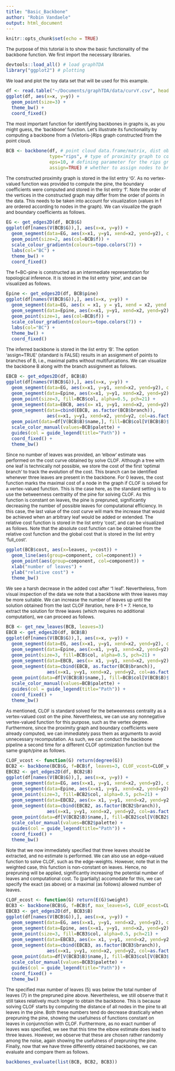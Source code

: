 ```yaml
---
title: "Basic_Backbone"
author: "Robin Vandaele"
output: html_document
---
```


<style type="text/css">

body{ /* Normal  */
      font-size: 12px;
  }
td {  /* Table  */
  font-size: 8px;
}
h1.title {
  font-size: 38px;
  color: DarkRed;
}
h1 { /* Header 1 */
  font-size: 28px;
  color: DarkBlue;
}
h2 { /* Header 2 */
    font-size: 22px;
  color: DarkBlue;
}
h3 { /* Header 3 */
  font-size: 18px;
  font-family: "Times New Roman", Times, serif;
  color: DarkBlue;
}
code.r{ /* Code block */
    font-size: 12px;
}
pre { /* Code block - determines code spacing between lines */
    font-size: 14px;
}
</style>

```r
knitr::opts_chunk$set(echo = TRUE)
```

The purpose of this tutorial is to show the basic functionality of the backbone function.
We first import the necessary libraries.

```r
devtools::load_all() # load graphTDA
library("ggplot2") # plotting
```

We load and plot the toy data set that will be used for this example.

```r
df <- read.table("~/Documents/graphTDA/data/curvY.csv", header=FALSE, sep=",", col.names=c("x", "y"))
ggplot(df, aes(x=x, y=y)) +
  geom_point(size=3) +
  theme_bw() +
  coord_fixed()
```

The most important function for identifying backbones in graphs is, as you might guess, the 'backbone' function.
Let's illustrate its functionality by computing a backbone from a (Vietoris-)Rips graph constructed from the point cloud.

```r
BCB <- backbone(df, # point cloud data.frame/matrix, dist object, or a given graph
                type="rips", # type of proximity graph to construct (standard is knn)
                eps=10, # defining parameter for the rips graph
                assign=TRUE) # whether to assign nodes to branches in the backbone, clarified below
```

The constructed proximity graph is stored in the list entry 'G'.
As no vertex-valued function was provided to compute the pine, the boundary coefficients were computed and stored in the list entry 'f'.
Note the order of the vertices in the constructed graph may differ from the order of points in the data.
This needs to be taken into account for visualization (values in f are ordered according to nodes in the graph).
We can visualize the graph and boundary coefficients as follows.

```r
EG <- get_edges2D(df, BCB$G)
ggplot(df[names(V(BCB$G)),], aes(x=x, y=y)) +
  geom_segment(data=EG, aes(x=x1, y=y1, xend=x2, yend=y2), color='black', alpha=0.15) +
  geom_point(size=2, aes(col=BCB$f)) +
  scale_colour_gradientn(colours=topo.colors(7)) +
  labs(col="BC") +
  theme_bw() +
  coord_fixed()
```

The f=BC-pine is constructed as an intermediate representation for topological inference.
It is stored in the list entry 'pine', and can be visualized as follows.

```r
Epine <- get_edges2D(df, BCB$pine)
ggplot(df[names(V(BCB$G)),], aes(x=x, y=y)) +
  geom_segment(data=EG, aes(x = x1, y = y1, xend = x2, yend = y2), color="black", alpha=0.15) +
  geom_segment(data=Epine, aes(x=x1, y=y1, xend=x2, yend=y2), color="red", size=1) +
  geom_point(size=1, aes(col=BCB$f)) +
  scale_colour_gradientn(colours=topo.colors(7)) +
  labs(col="BC") +
  theme_bw() +
  coord_fixed()
```

The inferred backbone is stored in the list entry 'B'.
The option 'assign=TRUE' (standard is FALSE) results in an assignment of points to branches of B, i.e., maximal paths without multifurcations.
We can visualize the backbone B along with the branch assignment as follows.

```r
EBCB <- get_edges2D(df, BCB$B)
ggplot(df[names(V(BCB$G)),], aes(x=x, y=y)) +
  geom_segment(data=EG, aes(x=x1, y=y1, xend=x2, yend=y2), color="black", alpha=0.1) +
  geom_segment(data=Epine, aes(x=x1, y=y1, xend=x2, yend=y2), color="black", alpha=0.5, size=1) +
  geom_point(size=3, fill=BCB$col, alpha=0.5, pch=21) +
  geom_segment(data=EBCB, aes(x= x1, y=y1, xend=x2, yend=y2), col="black", size=2.75) +
  geom_segment(data=cbind(EBCB, as.factor(BCB$branch)),
               aes(x=x1, y=y1, xend=x2, yend=y2, col=as.factor(BCB$branch)), size=2) +
  geom_point(data=df[V(BCB$B)$name,], fill=BCB$col[V(BCB$B)$name], size=5, pch=21) +
  scale_color_manual(values=BCB$palette) +
  guides(col = guide_legend(title="Path")) +
  coord_fixed() +
  theme_bw()
```

Since no number of leaves was provided, an 'elbow' estimate was performed on the cost curve obtained by solve CLOF.
Although a tree with one leaf is technically not possible, we store the cost of the first 'optimal branch' to track the evolution of the cost.
This branch can be identified whenever three leaves are present in the backbone.
For 0 leaves, the cost function marks the maximal cost of a node in the graph if CLOF is solved for a vertex-valued function.
This is the case here, as the standard setting is to use the betweenness centrality of the pine for solving CLOF.
As this function is constant on leaves, the pine is prepruned, significantly decreasing the number of possible leaves for computational efficiency.
In this case, the last value of the cost curve will mark the increase that would be achieved when an arbitrary leaf would be added or extended.
The relative cost function is stored in the list entry 'cost', and can be visualized as follows.
Note that the absolute cost function can be obtained from the relative cost function and the global cost that is stored in the list entry 'full_cost'.

```r
ggplot(BCB$cost, aes(x=leaves, y=cost)) +
  geom_line(aes(group=component, col=component)) +
  geom_point(aes(group=component, col=component)) +
  xlab("number of leaves") +
  ylab("relative cost") +
  theme_bw()
```

We see a harsh decrease in the added cost after '1 leaf'.
Nevertheless, from visual inspection of the data we note that a backbone with three leaves may be more suitable.
We can increase the number of leaves up until the solution obtained from the last CLOF iteration, here 8-1 = 7.
Hence, to extract the solution for three leaves (which requires no additional computation), we can proceed as follows.

```r
BCB <- get_new_leaves(BCB, leaves=3)
EBCB <- get_edges2D(df, BCB$B)
ggplot(df[names(V(BCB$G)),], aes(x=x, y=y)) +
  geom_segment(data=EG, aes(x=x1, y=y1, xend=x2, yend=y2), color="black", alpha=0.1) +
  geom_segment(data=Epine, aes(x=x1, y=y1, xend=x2, yend=y2), color="black", alpha=0.5, size=1) +
  geom_point(size=3, fill=BCB$col, alpha=0.5, pch=21) +
  geom_segment(data=EBCB, aes(x= x1, y=y1, xend=x2, yend=y2), col="black", size=2.75) +
  geom_segment(data=cbind(EBCB, as.factor(BCB$branch)),
               aes(x=x1, y=y1, xend=x2, yend=y2, col=as.factor(BCB$branch)), size=2) +
  geom_point(data=df[V(BCB$B)$name,], fill=BCB$col[V(BCB$B)$name], size=5, pch=21) +
  scale_color_manual(values=BCB$palette) +
  guides(col = guide_legend(title="Path")) +
  coord_fixed() +
  theme_bw()
```

As mentioned, CLOF is standard solved for the betweenness centrality as a vertex-valued cost on the pine.
Nevertheless, we can use any nonnegative vertex-valued function for this purpose, such as the vertex degree.
Furthermore, since the proximity graph and boundary coefficients were already computed, we can immediately pass them as arguments to avoid unnecessary recomputation.
As such, we can conduct the backbone pipeline a second time for a different CLOF optimization function but the same graph/pine as follows.

```r
CLOF_vcost <- function(G) return(degree(G))
BCB2 <- backbone(BCB$G, f=BCB$f, leaves=3, CLOF_vcost=CLOF_vcost, assign=TRUE)
EBCB2 <- get_edges2D(df, BCB2$B)
ggplot(df[names(V(BCB$G)),], aes(x=x, y=y)) +
  geom_segment(data=EG, aes(x=x1, y=y1, xend=x2, yend=y2), color="black", alpha=0.1) +
  geom_segment(data=Epine, aes(x=x1, y=y1, xend=x2, yend=y2), color="black", alpha=0.5, size=1) +
  geom_point(size=3, fill=BCB2$col, alpha=0.5, pch=21) +
  geom_segment(data=EBCB2, aes(x= x1, y=y1, xend=x2, yend=y2), col="black", size=2.75) +
  geom_segment(data=cbind(EBCB2, as.factor(BCB2$branch)),
               aes(x=x1, y=y1, xend=x2, yend=y2, col=as.factor(BCB2$branch)), size=2) +
  geom_point(data=df[V(BCB2$B)$name,], fill=BCB2$col[V(BCB2$B)$name], size=5, pch=21) +
  scale_color_manual(values=BCB2$palette) +
  guides(col = guide_legend(title="Path")) +
  coord_fixed() +
  theme_bw()
```

Note that we now immediately specified that three leaves should be extracted, and no estimate is performed.
We can also use an edge-valued function to solve CLOF, such as the edge-weights.
However, note that in the weighted case, this function is non-constant on leaves.
Hence, no prepruning will be applied, significantly increasing the potential number of leaves and computational cost.
To (partially) accomodate for this, we can specify the exact (as above) or a maximal (as follows) allowed number of leaves.

```r
CLOF_ecost <- function(G) return(E(G)$weight)
BCB3 <- backbone(BCB$G, f=BCB$f, max_leaves=5, CLOF_ecost=CLOF_ecost, assign=TRUE)
EBCB3 <- get_edges2D(df, BCB3$B)
ggplot(df[names(V(BCB$G)),], aes(x=x, y=y)) +
  geom_segment(data=EG, aes(x=x1, y=y1, xend=x2, yend=y2), color="black", alpha=0.1) +
  geom_segment(data=Epine, aes(x=x1, y=y1, xend=x2, yend=y2), color="black", alpha=0.5, size=1) +
  geom_point(size=3, fill=BCB3$col, alpha=0.5, pch=21) +
  geom_segment(data=EBCB3, aes(x= x1, y=y1, xend=x2, yend=y2), col="black", size=2.75) +
  geom_segment(data=cbind(EBCB3, as.factor(BCB3$branch)),
               aes(x=x1, y=y1, xend=x2, yend=y2, col=as.factor(BCB3$branch)), size=2) +
  geom_point(data=df[V(BCB3$B)$name,], fill=BCB3$col[V(BCB3$B)$name], size=5, pch=21) +
  scale_color_manual(values=BCB3$palette) +
  guides(col = guide_legend(title="Path")) +
  coord_fixed() +
  theme_bw()
```

The specified max number of leaves (5) was below the total number of leaves (7) in the prepruned pine above.
Nevertheless, we still observe that it still takes relatively much longer to obtain the backbone.
This is because solving CLOF starts by computing the distance of all nodes in the pine to all leaves in the pine.
Both these numbers tend do decrease drastically when prepruning the pine, showing the usefulness of functions constant on leaves in conjunnction with CLOF.
Furthermore, as no exact number of leaves was specified, we see that this time the elbow estimate does lead to three leaves.
However, we observe that these are chosen rather randomly among the noise, again showing the usefulness of prepruning the pine.
Finally, now that we have three differently obtained backbones, we can evaluate and compare them as follows.

```r
backbones_evaluate(list(BCB, BCB2, BCB3))
```
